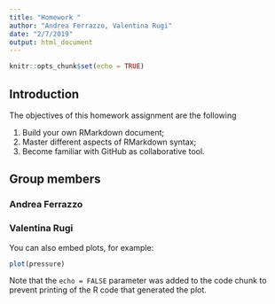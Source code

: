 ```yaml
---
title: "Homework "
author: "Andrea Ferrazzo, Valentina Rugi"
date: "2/7/2019"
output: html_document
---
```


```r
knitr::opts_chunk$set(echo = TRUE)
```


## Introduction


The objectives of this homework assignment are the following

1. Build your own RMarkdown document;
2. Master different aspects of RMarkdown syntax;
#. Become familiar with GitHub as collaborative tool.



## Group members

### Andrea Ferrazzo

### Valentina Rugi

You can also embed plots, for example:

```r
plot(pressure)
```

Note that the `echo = FALSE` parameter was added to the code chunk to prevent printing of the R code that generated the plot.
